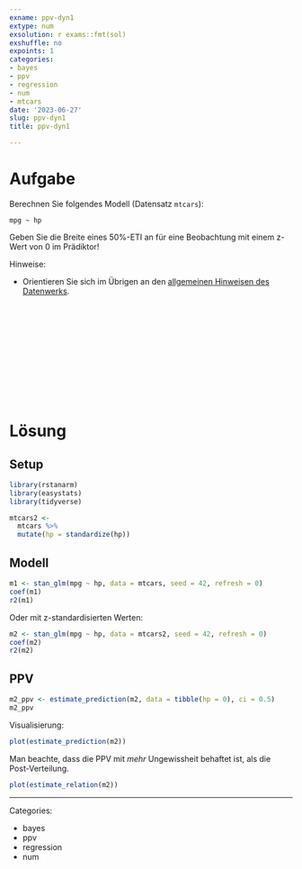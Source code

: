 ```yaml
---
exname: ppv-dyn1
extype: num
exsolution: r exams::fmt(sol)
exshuffle: no
expoints: 1
categories:
- bayes
- ppv
- regression
- num
- mtcars
date: '2023-06-27'
slug: ppv-dyn1
title: ppv-dyn1

---
```









# Aufgabe

Berechnen Sie folgendes Modell (Datensatz `mtcars`):


`mpg ~ hp`

Geben Sie die Breite eines 50%-ETI an für eine Beobachtung mit einem z-Wert von 0 im Prädiktor!

Hinweise:

- Orientieren Sie sich im Übrigen an den [allgemeinen Hinweisen des Datenwerks](https://datenwerk.netlify.app/hinweise).




</br>
</br>
</br>
</br>
</br>
</br>
</br>
</br>
</br>
</br>

# Lösung

## Setup


```r
library(rstanarm)
library(easystats)
library(tidyverse)
```

```r
mtcars2 <-
  mtcars %>% 
  mutate(hp = standardize(hp))
```




## Modell

```r
m1 <- stan_glm(mpg ~ hp, data = mtcars, seed = 42, refresh = 0)
coef(m1)
r2(m1)
```

Oder mit z-standardisierten Werten:

```r
m2 <- stan_glm(mpg ~ hp, data = mtcars2, seed = 42, refresh = 0)
coef(m2)
r2(m2)
```

## PPV


```r
m2_ppv <- estimate_prediction(m2, data = tibble(hp = 0), ci = 0.5)
m2_ppv
```
Visualisierung:

```r
plot(estimate_prediction(m2))
```


Man beachte, dass die PPV mit *mehr* Ungewissheit behaftet ist, als die Post-Verteilung.

```r
plot(estimate_relation(m2))
```





---

Categories: 

- bayes
- ppv
- regression
- num

